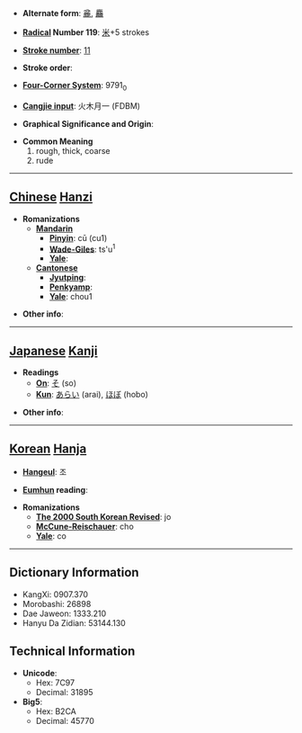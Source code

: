 * '''Alternate form''': [[麄]], [[麤]]

* '''[[Wiktionary:Chinese radical index| Radical]] Number 119''': [[Wiktionary:Chinese radical index 米|米]]+5 strokes

* '''[[Wiktionary:Chinese total strokes index|Stroke number]]''': [[Wiktionary:Chinese total strokes index 11|11]]

* '''Stroke order''': 

* '''[[Wiktionary:Chinese four corner index|Four-Corner System]]''': 9791<sub>0</sub>

* '''[[Wiktionary:Chinese Cangjie index|Cangjie input]]''': 火木月一 (FDBM)

* '''Graphical Significance and Origin''': 

* '''Common Meaning'''
*# rough, thick, coarse
*# rude


----

== [[Chinese]] [[Hanzi]] ==

* '''Romanizations'''
** '''[[Mandarin]]'''
*** '''[[Pinyin]]''': cū (cu1)
*** '''[[Wade-Giles]]''': ts'u<sup>1</sup>
*** '''[[Yale]]''': 
** '''[[Cantonese]]'''
*** '''[[Jyutping]]''':
*** '''[[Penkyamp]]''': 
*** '''[[Yale]]''': chou1

* '''Other info''': 

----

== [[Japanese]] [[Kanji]] ==

* '''Readings'''
** '''[[On]]''': [[そ]] (so)
** '''[[Kun]]''': [[あらい]] (arai), [[ほぼ]] (hobo)

* '''Other info''':  

----

== [[Korean]] [[Hanja]] ==

* '''[[Hangeul]]''': 조

* '''[[Eumhun]] reading''': 

* '''Romanizations'''
** '''[[The 2000 South Korean Revised Romanization|The 2000 South Korean Revised]]''': jo
** '''[[McCune-Reischauer]]''': cho
** '''[[Yale]]''': co

----

== Dictionary Information ==

* KangXi: 0907.370
* Morobashi: 26898
* Dae Jaweon: 1333.210
* Hanyu Da Zidian: 53144.130

== Technical Information ==

* '''Unicode''':
** Hex: 7C97
** Decimal: 31895
* '''Big5''':
** Hex: B2CA
** Decimal: 45770